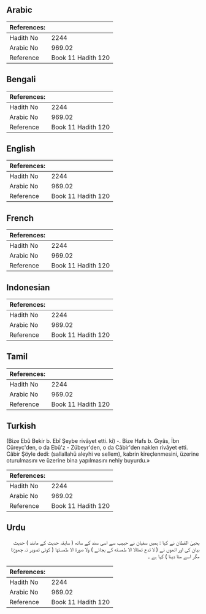 ## Arabic


<div dir="rtl" lang="ar" style={{fontSize:'larger',backgroundColor:'#f8f9fa',padding:20}}>

</div>
<div style={{backgroundColor:'#f8f9fa',padding:20, marginBottom: 10}}><table> <thead> <tr> <th>References:</th> <th></th> </tr> </thead> <tbody><tr><td>Hadith No</td><td>2244</td></tr><tr><td>Arabic No</td><td>969.02</td></tr><tr><td>Reference</td><td>Book 11 Hadith 120</td></tr></tbody></table></div>

## Bengali


<div dir="ltr" lang="bn" style={{fontSize:'larger',backgroundColor:'#f8f9fa',padding:20}}>

</div>
<div style={{backgroundColor:'#f8f9fa',padding:20, marginBottom: 10}}><table> <thead> <tr> <th>References:</th> <th></th> </tr> </thead> <tbody><tr><td>Hadith No</td><td>2244</td></tr><tr><td>Arabic No</td><td>969.02</td></tr><tr><td>Reference</td><td>Book 11 Hadith 120</td></tr></tbody></table></div>

## English


<div dir="ltr" lang="en" style={{fontSize:'larger',backgroundColor:'#f8f9fa',padding:20}}>

</div>
<div style={{backgroundColor:'#f8f9fa',padding:20, marginBottom: 10}}><table> <thead> <tr> <th>References:</th> <th></th> </tr> </thead> <tbody><tr><td>Hadith No</td><td>2244</td></tr><tr><td>Arabic No</td><td>969.02</td></tr><tr><td>Reference</td><td>Book 11 Hadith 120</td></tr></tbody></table></div>

## French


<div dir="ltr" lang="fr" style={{fontSize:'larger',backgroundColor:'#f8f9fa',padding:20}}>

</div>
<div style={{backgroundColor:'#f8f9fa',padding:20, marginBottom: 10}}><table> <thead> <tr> <th>References:</th> <th></th> </tr> </thead> <tbody><tr><td>Hadith No</td><td>2244</td></tr><tr><td>Arabic No</td><td>969.02</td></tr><tr><td>Reference</td><td>Book 11 Hadith 120</td></tr></tbody></table></div>

## Indonesian


<div dir="ltr" lang="id" style={{fontSize:'larger',backgroundColor:'#f8f9fa',padding:20}}>

</div>
<div style={{backgroundColor:'#f8f9fa',padding:20, marginBottom: 10}}><table> <thead> <tr> <th>References:</th> <th></th> </tr> </thead> <tbody><tr><td>Hadith No</td><td>2244</td></tr><tr><td>Arabic No</td><td>969.02</td></tr><tr><td>Reference</td><td>Book 11 Hadith 120</td></tr></tbody></table></div>

## Tamil


<div dir="ltr" lang="ta" style={{fontSize:'larger',backgroundColor:'#f8f9fa',padding:20}}>

</div>
<div style={{backgroundColor:'#f8f9fa',padding:20, marginBottom: 10}}><table> <thead> <tr> <th>References:</th> <th></th> </tr> </thead> <tbody><tr><td>Hadith No</td><td>2244</td></tr><tr><td>Arabic No</td><td>969.02</td></tr><tr><td>Reference</td><td>Book 11 Hadith 120</td></tr></tbody></table></div>

## Turkish


<div dir="ltr" lang="tr" style={{fontSize:'larger',backgroundColor:'#f8f9fa',padding:20}}>
(Bize Ebû Bekir b. Ebî Şeybe rivâyet etti. ki) -. Bize Hafs b. Gıyâs, İbn Cüreyc'den, o da Ebû'z - Zübeyr'den, o da Câbir'den naklen rivâyet etti. Câbir Şöyle dedi: (sallallahü aleyhi ve sellem), kabrin kireçlenmesini, üzerine oturulmasını ve üzerine bina yapılmasını nehiy buyurdu.»
</div>
<div style={{backgroundColor:'#f8f9fa',padding:20, marginBottom: 10}}><table> <thead> <tr> <th>References:</th> <th></th> </tr> </thead> <tbody><tr><td>Hadith No</td><td>2244</td></tr><tr><td>Arabic No</td><td>969.02</td></tr><tr><td>Reference</td><td>Book 11 Hadith 120</td></tr></tbody></table></div>

## Urdu


<div dir="rtl" lang="ur" style={{fontSize:'larger',backgroundColor:'#f8f9fa',padding:20}}>
یحییٰ القطان نے کہا : ہمیں سفیان نے حبیب سے اسی سند کے ساتھ ( سابقہ حدیث کے مانند ) حدیث بیان کی اور انھوں نے ( لا تدع تمثالا الا طمسته کے بجائے ) ولا صورة الا طمستها ( کوئی تصویر نہ چھوڑنا مگر اسے مٹا دینا ) کہا ہے ۔
</div>
<div style={{backgroundColor:'#f8f9fa',padding:20, marginBottom: 10}}><table> <thead> <tr> <th>References:</th> <th></th> </tr> </thead> <tbody><tr><td>Hadith No</td><td>2244</td></tr><tr><td>Arabic No</td><td>969.02</td></tr><tr><td>Reference</td><td>Book 11 Hadith 120</td></tr></tbody></table></div>